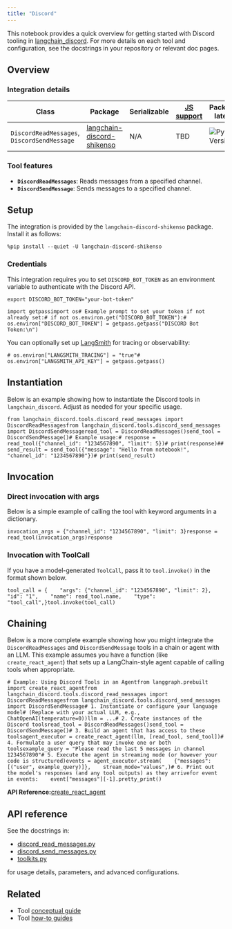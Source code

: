 ```yaml
---
title: "Discord"
---
```


This notebook provides a quick overview for getting started with Discord tooling in [langchain\_discord](/src/oss/integrations/tools). For more details on each tool and configuration, see the docstrings in your repository or relevant doc pages.

## Overview

### Integration details

| Class                                       | Package                                                                               | Serializable | [JS support](https://js.langchain.com/oss/integrations/tools/langchain_discord) | Package latest                                                                               |
| ------------------------------------------- | ------------------------------------------------------------------------------------- | ------------ | -------------------------------------------------------------------------------- | -------------------------------------------------------------------------------------------- |
| `DiscordReadMessages`, `DiscordSendMessage` | [langchain-discord-shikenso](https://github.com/Shikenso-Analytics/langchain-discord) | N/A          | TBD                                                                              | ![PyPI - Version](/images/oss/integrations/tools/discord/pypi/v/langchain-discord-shikenso) |

### Tool features

* **`DiscordReadMessages`**: Reads messages from a specified channel.
* **`DiscordSendMessage`**: Sends messages to a specified channel.

## Setup

The integration is provided by the `langchain-discord-shikenso` package. Install it as follows:

```
%pip install --quiet -U langchain-discord-shikenso
```

### Credentials

This integration requires you to set `DISCORD_BOT_TOKEN` as an environment variable to authenticate with the Discord API.

```
export DISCORD_BOT_TOKEN="your-bot-token"
```

```
import getpassimport os# Example prompt to set your token if not already set:# if not os.environ.get("DISCORD_BOT_TOKEN"):#     os.environ["DISCORD_BOT_TOKEN"] = getpass.getpass("DISCORD Bot Token:\n")
```

You can optionally set up [LangSmith](https://smith.langchain.com/) for tracing or observability:

```
# os.environ["LANGSMITH_TRACING"] = "true"# os.environ["LANGSMITH_API_KEY"] = getpass.getpass()
```

## Instantiation

Below is an example showing how to instantiate the Discord tools in `langchain_discord`. Adjust as needed for your specific usage.

```
from langchain_discord.tools.discord_read_messages import DiscordReadMessagesfrom langchain_discord.tools.discord_send_messages import DiscordSendMessageread_tool = DiscordReadMessages()send_tool = DiscordSendMessage()# Example usage:# response = read_tool({"channel_id": "1234567890", "limit": 5})# print(response)## send_result = send_tool({"message": "Hello from notebook!", "channel_id": "1234567890"})# print(send_result)
```

## Invocation

### Direct invocation with args

Below is a simple example of calling the tool with keyword arguments in a dictionary.

```
invocation_args = {"channel_id": "1234567890", "limit": 3}response = read_tool(invocation_args)response
```

### Invocation with ToolCall

If you have a model-generated `ToolCall`, pass it to `tool.invoke()` in the format shown below.

```
tool_call = {    "args": {"channel_id": "1234567890", "limit": 2},    "id": "1",    "name": read_tool.name,    "type": "tool_call",}tool.invoke(tool_call)
```

## Chaining

Below is a more complete example showing how you might integrate the `DiscordReadMessages` and `DiscordSendMessage` tools in a chain or agent with an LLM. This example assumes you have a function (like `create_react_agent`) that sets up a LangChain-style agent capable of calling tools when appropriate.

```
# Example: Using Discord Tools in an Agentfrom langgraph.prebuilt import create_react_agentfrom langchain_discord.tools.discord_read_messages import DiscordReadMessagesfrom langchain_discord.tools.discord_send_messages import DiscordSendMessage# 1. Instantiate or configure your language model# (Replace with your actual LLM, e.g., ChatOpenAI(temperature=0))llm = ...# 2. Create instances of the Discord toolsread_tool = DiscordReadMessages()send_tool = DiscordSendMessage()# 3. Build an agent that has access to these toolsagent_executor = create_react_agent(llm, [read_tool, send_tool])# 4. Formulate a user query that may invoke one or both toolsexample_query = "Please read the last 5 messages in channel 1234567890"# 5. Execute the agent in streaming mode (or however your code is structured)events = agent_executor.stream(    {"messages": [("user", example_query)]},    stream_mode="values",)# 6. Print out the model's responses (and any tool outputs) as they arrivefor event in events:    event["messages"][-1].pretty_print()
```

**API Reference:**[create\_react\_agent](https://langchain-ai.github.io/langgraph/reference/prebuilt/#langgraph.prebuilt.chat_agent_executor.create_react_agent)

## API reference

See the docstrings in:

* [discord\_read\_messages.py](https://github.com/Shikenso-Analytics/langchain-discord/blob/main/langchain_discord/tools/discord_read_messages.py)
* [discord\_send\_messages.py](https://github.com/Shikenso-Analytics/langchain-discord/blob/main/langchain_discord/tools/discord_send_messages.py)
* [toolkits.py](https://github.com/Shikenso-Analytics/langchain-discord/blob/main/langchain_discord/toolkits.py)

for usage details, parameters, and advanced configurations.

## Related

* Tool [conceptual guide](/src/oss/concepts/tools)
* Tool [how-to guides](/src/oss/how_to/#tools)
